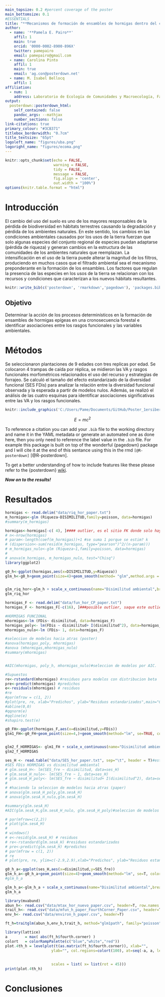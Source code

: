 ```yaml
---
main_topsize: 0.2 #percent coverage of the poster
main_bottomsize: 0.1
#ESSENTIALS
title: "**Mecanismos de formación de ensambles de hormigas dentro del ciclo forestal del eucalipto en la Pampa Mesopotámica: el rol de los procesos determinísticos y los factores abióticos**"
author:
  - name: '**Pamela E. Pairo**'
    affil: 1
    main: true
    orcid: '0000-0002-8900-896X'
    twitter: pamepairo 
    email: pamepairo@gmail.com
  - name: Carolina Pinto
    affil: 1
    main: true
    email: 'ag.con@posterdown.net'
  - name: M. Isabel Bellocq
    affil: 1
affiliation:
  - num: 1
    address: Laboratorio de Ecología de Comunidades y Macroecología, Facultad de Ciencias Exactas y Naturales, Universidad de Buenos Aires, Argentina.
output: 
  posterdown::posterdown_html:
    self_contained: false
    pandoc_args: --mathjax
    number_sections: false
link-citations: true
primary_colour: "#3CB371"
titlebox_borderwidth: "0.7cm"
title_textsize: "65pt"
logoleft_name: "figures/uba.png"
logoright_name: "figures/ecoma.png"
---
```


```r
knitr::opts_chunk$set(echo = FALSE,
                      warning = FALSE,
                      tidy = FALSE,
                      message = FALSE,
                      fig.align = 'center',
                      out.width = "100%")
options(knitr.table.format = "html") 
```

# Introducción

El cambio del uso del suelo es uno de los mayores responsables de la pérdida de biodiversidad en hábitats terrestres causando la degradación y pérdida de los ambientes naturales. En este sentido, los cambios en las condiciones ambientales causados por los usos de la tierra fuerzan que solo algunas especies del conjunto regional de especies puedan adaptarse (pérdida de riqueza) y generan cambios en la estructura de las comunidades de los ambientes naturales que reemplazan. La intensificación en el uso de la tierra puede alterar la magnitud de los filtros, produciendo en muchos casos que el filtrado ambiental sea el mecanismo preponderante en la formación de los ensambles. Los factores que regulan la presencia de las especies en los usos de la tierra se relacionan con los recursos y condiciones que caracterizan a los nuevos hábitats resultantes.

```r
knitr::write_bib(c('posterdown', 'rmarkdown','pagedown'), 'packages.bib')
```

## Objetivo

Determinar la acción de los procesos determinísticos en la formación de ensambles de hormigas epígeas en una cronosecuencia forestal e identificar asociaciones entre los rasgos funcionales y las variables ambientales.

# Métodos

Se seleccionaron plantaciones de 9 edades con tres replicas por edad. Se colocaron 4 trampas de caída por réplica, se midieron las VA y rasgos funcionales morfométricos relacionados el uso del recurso y estrategias de forrajeo. Se calculó el tamaño del efecto estandarizado de la diversidad funcional (SES FDis) para analizar la relación entre la diversidad funcional observada y la esperada a partir de modelos nulos. Además, se realizó el análisis de las cuatro esquinas para identificar asociaciones significativas entre las VA y los rasgos funcionales.

```r

knitr::include_graphics('C:/Users/Pame/Documents/GitHub/Poster_1ersibermirmeco/figures/area_estudio.png')
```

$$
E = mc^2
$$

To reference a citation you can add your `.bib` file to the working directory and name it in the YAML metadata or generate an automated one as done here, then you only need to reference the label value in the `.bib` file. For example this package is built on top of the wonderful {pagedown} package and I will cite it at the end of this sentance using this in the rmd `[@R-posterdown]` [@R-posterdown].

To get a better understanding of how to include features like these please refer to the {posterdown} [wiki](https://github.com/posterdown/wiki).

**_Now on to the results!_**

# Resultados


```r
hormigas <- read.delim("data/riq_hor_paper.txt")
m_hormigas<-glm (Riqueza~DISIMILITUD,family=poisson, data=hormigas)
#summary(m_hormigas)

hormigas<-hormigas[-c( 4), ]#### outlier, es el sitio FK donde solo hay 3
# n<-nrow(hormigas)
# param<-length(coef(m_hormigas))+1 #se suma 1 porque se estim? k
# (dispersion<-sum(resid(m_hormigas, type="pearson")^2/(n-param)))
# m_hormigas_nulo<-glm (Riqueza~1,family=poisson, data=hormigas)
# 
# anova(m_hormigas, m_hormigas_nulo, test="Chisq")
library(ggplot2)

g0_h<-ggplot(hormigas,aes(x=DISIMILITUD,y=Riqueza))
glm_h<-g0_h+geom_point(size=4)+geom_smooth(method= "glm",method.args = list(family = "poisson"), se=TRUE, color="black")


glm_riq_hor<-glm_h + scale_x_continuous(name="Disimilitud ambiental",breaks=seq(0,2,0.1))+scale_y_continuous(name="Riqueza observada",breaks=seq(0,30,5))+theme_classic(base_size = 30)+ theme (axis.text.x = element_text(face="bold",size=22),axis.text.y = element_text(face="bold",size=22),axis.title=element_text(size=22,face="bold"))#### grafico final de hormigas
glm_riq_hor
```





```r
hormigas_F <- read.delim("data/fun_hor_CP_paper.txt")
hormigas_F <- hormigas_F[-c(16), ]###posible outlier, saque este outlier 

#HORMIGAS FUNCIONAL
mhormigas<-lm (FDis~ disimilitud, data=hormigas_F)
hormigas_poly<- lm(FDis ~ disimilitud+ I(disimilitud^2), data=hormigas_F)
mhormigas_nulo<-lm (FDis~ 1, data=hormigas_F)

#seleccion de modelos hacia atras (poster)
#anova(hormigas_poly, mhormigas)
#anova (mhormigas,mhormigas_nulo)
#summary(mhormigas)


#AIC(mhormigas, poly_h, mhormigas_nulo)#seleccion de modelos por AIC.

#Supuestos
re<-rstandard(mhormigas) #residuos para modelos con distribucion beta
pre<-predict(mhormigas) #predichos
e<-residuals(mhormigas) # residuos
#re
#par(mfrow = c(1, 2))
#plot(pre, re, xlab="Predichos", ylab="Residuos estandarizados",main="Gr?fico de dispersi?n de RE vs PRED" )
#abline(0,0)
#qqnorm(e)
#qqline(e)
#shapiro.test(e)

g0_FH<-ggplot(hormigas_F,aes(x=disimilitud,y=FDis))
glm1_FH<-g0_FH+geom_point(size=4,)+geom_smooth(method="lm", se=TRUE, color="black") 


glm2_f_HORMIGAS<- glm1_FH + scale_x_continuous(name="Disimilitud ambiental",breaks=seq(0,1,0.1))+scale_y_continuous(name="FDis",breaks=seq(0,10,0.2))+theme_classic(base_size = 30)+ theme (axis.text.x = element_text(face="bold",size=22),axis.text.y = element_text(face="bold",size=22),axis.title=element_text(size=22,face="bold"))
glm2_f_HORMIGAS
```

```r
ses_H <- read.table("data/SES_hor_paper.txt", sep="\t", header = T)#esta matriz de por si ya no incluye el sitio FK.
#SES FDis HORMIGAS vs disimilitud ambiental
# glm.sesA_H<- lm(SES_fre ~ disimilitud, data=ses_H) 
# glm.sesA_H_nulo<- lm(SES_fre ~ 1, data=ses_H) 
# glm.sesA_H_poly<- lm(SES_fre ~ disimilitud+ I(disimilitud^2), data=ses_H)##probando el termino cuadratico. No dio significativo respecto al nulo. p=0.064
# 
# #haciendo la seleccion de modelos hacia atras (paper)
# anova(glm.sesA_H_poly,glm.sesA_H)
# anova(glm.sesA_H_nulo,glm.sesA_H)

#summary(glm.sesA_H)
#AIC(glm.sesA_H,glm.sesA_H_nulo, glm.sesA_H_poly)#seleccion de modelos por AIC

# par(mfrow=c(2,2))
# plot(glm.sesA_H)
# 
# windows()
# e<-resid(glm.sesA_H) # residuos
# re<-rstandard(glm.sesA_H) #residuos estandarizados
# pre<-predict(glm.sesA_H) #predichos
# par(mfrow = c(1, 2))
# re
# plot(pre, re, ylim=c(-2.9,2.9),xlab="Predichos", ylab="Residuos estandarizados",main="Gr?fico de dispersi?n de RE vs PRED" )

g0_h_a<-ggplot(ses_H,aes(x=disimilitud,y=SES_fre))
glm_h_a<-g0_h_a+geom_point(size=4)+geom_smooth(method="lm", se=T, color="black") 
#glm_h_a

glm_h_a<-glm_h_a + scale_x_continuous(name="Disimilitud ambiental",breaks=seq(0,2,0.1))+scale_y_continuous(name="SES FDis",breaks=seq(-3,3,1))+theme_classic(base_size = 30)+ theme (axis.text.x = element_text(face="bold",size=22),axis.text.y = element_text(face="bold",size=22),axis.title=element_text(size=22  ,face="bold"))+geom_hline(yintercept=1.96, size=1,linetype="dashed", color = "black")+geom_hline(yintercept=-1.96,size=1, linetype="dashed", color = "black")+geom_hline(yintercept= 0,size=1, color = "black")#### grafico final de hormigas
glm_h_a
```


```r
library(mvabund)
abun_h<- read.csv("data/mtax_hor_nuevo_paper.csv", header=T, row.names = 1)
trait_h<- read.csv("data/mfun_h_paper_FourthCorner_Paper.csv", header=T, row.names = 1)
env_h<- read.csv("data/environ_h_paper.csv", header=T)

ft_h=traitglm(abun_h,env_h,trait_h, method="glm1path", family="poisson")

library(lattice)
a        = max( abs(ft_h$fourth.corner) )
colort   = colorRampPalette(c("blue","white","red")) 
plot.4th_h = levelplot(t(as.matrix(ft_h$fourth.corner)), xlab="",
                     ylab="", col.regions=colort(100), at=seq(-a, a, length=100),
                     
                     
                     scales = list( x= list(rot = 45)))
print(plot.4th_h)
```


# Conclusiones 



